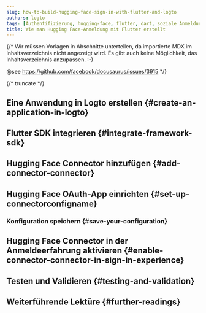 ```yaml
---
slug: how-to-build-hugging-face-sign-in-with-flutter-and-logto
authors: logto
tags: [Authentifizierung, hugging-face, flutter, dart, soziale Anmeldung, Anmeldung, Login]
title: Wie man Hugging Face-Anmeldung mit Flutter erstellt
---
```


{/*
  Wir müssen Vorlagen in Abschnitte unterteilen, da importierte MDX im Inhaltsverzeichnis nicht angezeigt wird.
  Es gibt auch keine Möglichkeit, das Inhaltsverzeichnis anzupassen. :-)

  @see https://github.com/facebook/docusaurus/issues/3915
*/}




{/* truncate */}

<Intro connector={connector} sdk="Flutter" link="https://flutter.dev" />

## Eine Anwendung in Logto erstellen \{#create-an-application-in-logto}

<CreateApplication type="Native app" framework="Flutter" />

## Flutter SDK integrieren \{#integrate-framework-sdk}

<IntegrateSdk />

## Hugging Face Connector hinzufügen \{#add-connector-connector}

<AddSocialConnector connector={connector} framework="Flutter" />

## Hugging Face OAuth-App einrichten \{#set-up-connectorconfigname}

<ConnectorGuide />

### Konfiguration speichern \{#save-your-configuration}

<SaveYourConfiguration connector={connector} />

## Hugging Face Connector in der Anmeldeerfahrung aktivieren \{#enable-connector-connector-in-sign-in-experience}

<EnableSocialConnector connector={connector} />

## Testen und Validieren \{#testing-and-validation}

<TestingAndValidation connector={connector} sdk="Flutter" />

## Weiterführende Lektüre \{#further-readings}

<FurtherReadings />